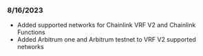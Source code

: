 ### 8/16/2023

- Added supported networks for Chainlink VRF V2 and Chainlink Functions
- Added Arbitrum one and Arbitrum testnet to VRF V2 supported networks

